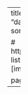 ---
title: "Posts"
listing:
  contents: posts
  sort: "date desc"
  type: default
  categories: false
  sort-ui: false
  filter-ui: false

  # https://quarto.org/docs/websites/website-listings.html#customizing-fields
  # fields: [image, title, description]

page-layout: full
title-block-banner: true
---